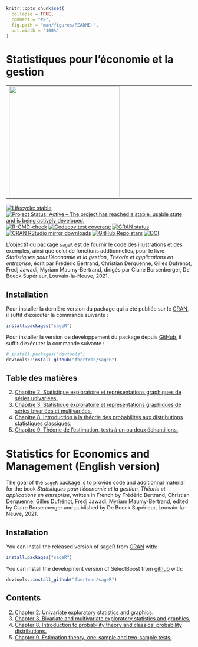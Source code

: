 <!-- README.md is generated from README.Rmd. Please edit that file -->

```r
knitr::opts_chunk$set(
  collapse = TRUE,
  comment = "#>",
  fig.path = "man/figures/README-",
  out.width = "100%"
)
```

# Statistiques pour l’économie et la gestion 


<table align="center">
        <tr>
            <td><img src="man/figures/9782807319448-g.jpg" align="left" width="300" style="margin:0 100px 0 0;"/></td>
            <td><img src="man/figures/logo.png" align="right" width="200" style="margin:0 0 0 100px;"/></td>
        </tr>
</table>






<!-- badges: start -->
[![Lifecycle: stable](https://img.shields.io/badge/lifecycle-stable-green.svg)](https://lifecycle.r-lib.org/articles/stages.html)
[![Project Status: Active – The project has reached a stable, usable state and is being actively developed.](https://www.repostatus.org/badges/latest/active.svg)](https://www.repostatus.org/#active)
[![R-CMD-check](https://github.com/fbertran/sageR/workflows/R-CMD-check/badge.svg)](https://github.com/fbertran/sageR/actions)
[![Codecov test coverage](https://codecov.io/gh/fbertran/sageR/branch/master/graph/badge.svg)](https://codecov.io/gh/fbertran/sageR?branch=master)
[![CRAN status](https://www.r-pkg.org/badges/version/sageR)](https://CRAN.R-project.org/package=sageR)
[![CRAN RStudio mirror downloads](https://cranlogs.r-pkg.org/badges/sageR)](https://cran.r-project.org/package=sageR)
[![GitHub Repo stars](https://img.shields.io/github/stars/fbertran/sageR?style=social)](https://github.com/fbertran/sageR)
[![DOI](https://zenodo.org/badge/334767259.svg)](https://zenodo.org/badge/latestdoi/334767259)
<!-- badges: end -->


L'objectif du package `sageR` est de fournir le code des illustrations et des exemples, ainsi que celui de fonctions addtionnelles, pour le livre *Statistiques pour l’économie et la gestion*, *Théorie et applications en entreprise*, écrit par Frédéric Bertrand, Christian Derquenne, Gilles Dufrénot, Fredj Jawadi, Myriam Maumy-Bertrand, dirigés par Claire Borsenberger, De Boeck Supérieur, Louvain-la-Neuve, 2021.


## Installation

Pour installer la dernière version du package qui a été publiée sur le [CRAN](https://CRAN.R-project.org), il suffit d'exécuter la commande suivante :

``` r
install.packages("sageR")
```

Pour installer la version de développement du package depuis [GitHub](https://github.com/), il suffit d'exécuter la commande suivante :

``` r
# install.packages("devtools")
devtools::install_github("fbertran/sageR")
```

## Table des matières

<!-- [Avant-propos.](https://fbertran.github.io/sageR/articles/CodeChap00.html) -->

<!-- 1. [Chapitre 1. Introduction à la statistique et à son petit monde.](https://fbertran.github.io/sageR/articles/CodeChap01.html) -->
2. [Chapitre 2. Statistique exploratoire et représentations graphiques de séries univariées.](https://fbertran.github.io/sageR/articles/CodeChap02.html) 
3. [Chapitre 3. Statistique exploratoire et représentations graphiques de séries bivariées et multivariées.](https://fbertran.github.io/sageR/articles/CodeChap03.html) 
<!-- 4. [Chapitre 4. Exploration des données avec l'analyse en composantes principales.](https://fbertran.github.io/sageR/articles/CodeChap04.html)  -->
<!-- 5. [Chapitre 5. Exploration des données avec l'analyse factorielle des correspondances.](https://fbertran.github.io/sageR/articles/CodeChap05.html) -->
<!-- 6. [Chapitre 6. Exploration des données avec l'analyse des correspondances multiples.](https://fbertran.github.io/sageR/articles/CodeChap06.html)  -->
<!-- 7. [Chapitre 7. Exploration des données avec la classification automatique.](https://fbertran.github.io/sageR/articles/CodeChap07.html)  -->
8. [Chapitre 8. Introduction à la théorie des probabilités aux distributions statistiques classiques.](https://fbertran.github.io/sageR/articles/CodeChap08.html)
9. [Chapitre 9. Théorie de l'estimation, tests à un ou deux échantillons.](https://fbertran.github.io/sageR/articles/CodeChap09.html)
<!-- 10. [Chapitre 10. Modèle linéaire gaussien.](https://fbertran.github.io/sageR/articles/CodeChap10.html) -->
<!-- 11. [Chapitre 11. Introduction aux séries temporelles.](https://fbertran.github.io/sageR/articles/CodeChap11.html) -->
<!-- 12. [Chapitre 12. Introduction aux modèles logit et probit.](https://fbertran.github.io/sageR/articles/CodeChap12.html) -->


# Statistics for Economics and Management (English version)

The goal of the `sageR` package is to provide code and additionnal material for the book *Statistiques pour l’économie et la gestion*, *Théorie et applications en entreprise*, written in French by Frédéric Bertrand, Christian Derquenne, Gilles Dufrénot, Fredj Jawadi, Myriam Maumy-Bertrand, edited by Claire Borsenberger and published by De Boeck Supérieur, Louvain-la-Neuve, 2021.

## Installation

You can install the released version of sageR from [CRAN](https://CRAN.R-project.org) with:


```r
install.packages("sageR")
```

You can install the development version of SelectBoost from [github](https://github.com) with:


```r
devtools::install_github("fbertran/sageR")
```

## Contents

<!-- [Foreword.](https://fbertran.github.io/sageR/articles/CodeChap00.html) -->

<!-- 1. [Chapter 1. Introduction to statistics and their world.](https://fbertran.github.io/sageR/articles/CodeChap01.html) -->
2. [Chapter 2. Univariate exploratory statistics and graphics.](https://fbertran.github.io/sageR/articles/CodeChap02.html) 
3. [Chapter 3. Bivariate and multivariate exploratory statistics and graphics.](https://fbertran.github.io/sageR/articles/CodeChap03.html) 
<!-- 4. [Chapter 4. Data exploration with Principal Component Analysis.](https://fbertran.github.io/sageR/articles/CodeChap04.html)  -->
<!-- 5. [Chapter 5. Data exploration with Correspondence Analysis.](https://fbertran.github.io/sageR/articles/CodeChap05.html) -->
<!-- 6. [Chapter 6. Data exploration with Multiple Correspondence Analysis.](https://fbertran.github.io/sageR/articles/CodeChap06.html)  -->
<!-- 7. [Chapter 7. Data exploration with automatic clustering.](https://fbertran.github.io/sageR/articles/CodeChap07.html)  -->
8. [Chapter 8. Introduction to probability theory and classical probability distributions.](https://fbertran.github.io/sageR/articles/CodeChap08.html)
9. [Chapter 9. Estimation theory, one-sample and two-sample tests.](https://fbertran.github.io/sageR/articles/CodeChap09.html)
<!-- 10. [Chapter 10. Gaussian linear model.](https://fbertran.github.io/sageR/articles/CodeChap10.html) -->
<!-- 11. [Chapter 11. Introduction to time series.](https://fbertran.github.io/sageR/articles/CodeChap11.html) -->
<!-- 12. [Chapter 12. Introduction to probit and logit models.](https://fbertran.github.io/sageR/articles/CodeChap12.html) -->


